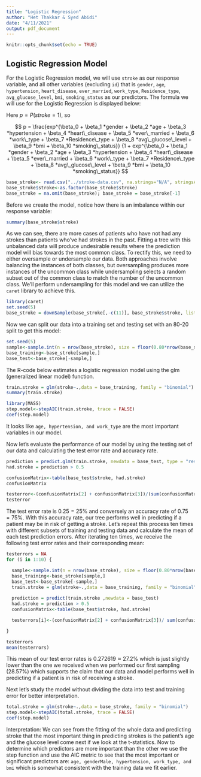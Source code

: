 ```yaml
---
title: "Logistic Regression"
author: "Het Thakkar & Syed Abidi"
date: "4/11/2021"
output: pdf_document
---
```



```r
knitr::opts_chunk$set(echo = TRUE)

```
## Logistic Regression Model

For the Logistic Regression model, we will use `stroke` as our response variable, and all other variables (excluding `id`) that is `gender`, `age`, `hypertension`, `heart_disease`, `ever_married`, `work_type`, `Residence_type`, `avg_glucose_level`, `bmi`, `smoking_status` as our predictors. The formula we will use for the Logistic Regression is displayed below:


Here $p = P(stroke = 1)$, so

$$
p = \frac{exp^{\beta_0 + \beta_1 *gender + \beta_2 *age + \beta_3 *hypertension + \beta_4 *heart\_disease + \beta_5 *ever\_married + \beta_6 *work\_type + \beta_7 *Residence\_type + \beta_8 *avg\_glucose\_level + \beta_9 *bmi + \beta_10 *smoking\_status}} {1 + exp^{\beta_0 + \beta_1 *gender + \beta_2 *age + \beta_3 *hypertension + \beta_4 *heart\_disease + \beta_5 *ever\_married + \beta_6 *work\_type + \beta_7 *Residence\_type + \beta_8 *avg\_glucose\_level + \beta_9 *bmi + \beta_10 *smoking\_status}}
$$




```r
base_stroke<- read.csv("../stroke-data.csv", na.strings="N/A", stringsAsFactors = TRUE)
base_stroke$stroke<-as.factor(base_stroke$stroke)
base_stroke = na.omit(base_stroke); base_stroke = base_stroke[-1]
```

Before we create the model, notice how there is an imbalance within our response variable:
```r
summary(base_stroke$stroke)
```

As we can see, there are more cases of patients who have not had any strokes than patients who've had strokes in the past. Fitting a tree with this unbalanced data will produce undesirable results where the prediction model will bias towards the most common class. To rectify this, we need to either oversample or undersample our data. Both approaches involve balancing the instances of both classes, but oversampling produces more instances of the uncommon class while undersampling selects a random subset out of the common class to match the number of the uncommon class. We'll perform undersampling for this model and we can utilize the `caret` library to achieve this.

```r
library(caret)
set.seed(5)
base_stroke = downSample(base_stroke[,-c(11)], base_stroke$stroke, list = FALSE, yname = "stroke")
```

Now we can split our data into a training set and testing set with an 80-20 split to get this model:

```r
set.seed(5)
sample<-sample.int(n = nrow(base_stroke), size = floor(0.80*nrow(base_stroke)))
base_training<-base_stroke[sample,]
base_test<-base_stroke[-sample,]
```


The R-code below estimates a logistic regression model using the glm (generalized linear model) function.
```r
train.stroke = glm(stroke~.,data = base_training, family = "binomial")
summary(train.stroke)
```


```r
library(MASS)
step.model<-stepAIC(train.stroke, trace = FALSE)
coef(step.model)
```

It looks like `age, hypertension, and work_type` are the most important variables in our model.

Now let’s evaluate the performance of our model by using the testing
set of our data and calculating the test error rate and accuracy rate.
```r
prediction = predict.glm(train.stroke, newdata = base_test, type = "response")
had.stroke = prediction > 0.5

confusionMatrix<-table(base_test$stroke, had.stroke)
confusionMatrix

testerror<-(confusionMatrix[2] + confusionMatrix[3])/(sum(confusionMatrix))
testerror
```

The test error rate is $0.25 = 25\%$ and conversely an accuracy rate of $0.75 = 75\%$. With this accuracy rate, our tree performs well in predicting if a patient may be in risk of getting a stroke. Let’s repeat this process ten times with different subsets of training and testing data and calculate the mean of each test prediction errors. After iterating ten times, we receive the following test error rates and their corresponding mean:

```r
testerrors = NA
for (i in 1:10) {

  sample<-sample.int(n = nrow(base_stroke), size = floor(0.80*nrow(base_stroke)))
  base_training<-base_stroke[sample,]
  base_test<-base_stroke[-sample,]
  train.stroke = glm(stroke~.,data = base_training, family = "binomial")
  
  prediction = predict(train.stroke ,newdata = base_test)
  had.stroke = prediction > 0.5
  confusionMatrix<-table(base_test$stroke, had.stroke)

  testerrors[i]<-(confusionMatrix[2] + confusionMatrix[3])/ sum(confusionMatrix)

}
```

```r
testerrors
mean(testerrors)
```

This mean of our test error rates is $0.272619 \approx 27.2\%$ which is just slightly lower than the one we received when we performed our first sampling $(28.57\%)$ which supports the claim that our data and model performs well in predicting if a patient is in risk of receiving a stroke.

Next let's study the model without dividing the data into test and training error for better interpretation.
```r
total.stroke = glm(stroke~.,data = base_stroke, family = "binomial")
step.model<-stepAIC(total.stroke, trace = FALSE)
coef(step.model)
```

Interpretation: We can see from the  fitting of the whole data and predicting stroke that the most important thing in predicting strokes is the  patient's age and the glucose level come next if we look at the t-statistics. Now to determine which predictors are more important than the other we  use the step function and use the AIC metric to see that the most important or significant predictors are: `age, genderMale, hypertension, work_type, and bmi` which is somewhat consistent with the training data we fit earlier.



